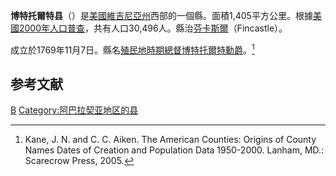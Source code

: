 {{noteTA
|T=zh-hans:博特托尔特县 (弗吉尼亚州);zh-hk:博特托爾特縣 (維珍尼亞州);zh-tw:博特托爾特郡 (維吉尼亞州);
|1=zh-hans:县;zh-hk:縣;zh-tw:郡;
}}

{{Infobox U.S. County|
 county  = 博特托爾特縣|
 state = 維吉尼亞州 |
 en county  = Botetourt County|
 en state = Virginia |
 seal = Botetourt Seal.jpg |
 map = Map of Virginia highlighting Botetourt County.svg|
 map size = 250|
 founded = 1770年|
 seat = {{tsl|en|Fincastle, Virginia||Fincastle}} | 
 area_total_sq_mi =543 |
 area_water_sq_mi =3 |
 area percentage = 0.60% |
 census yr = 2000|
 pop = 30496 |
 density_km2 =22|
 web = www.co.botetourt.va.us|
|}}
'''博特托爾特县'''（{{lang-en|Botetourt County}}）是[[美國|美國]][[維吉尼亞州|維吉尼亞州]]西部的一個縣。面積1,405平方公里。根據[[美國2000年人口普查|美國2000年人口普查]]，共有人口30,496人。縣治[[芬卡斯爾_(維吉尼亞州)|芬卡斯爾]]（Fincastle）。

成立於1769年11月7日。縣名[[維吉尼亞州州長|殖民地時期總督]][[博特托爾特勳爵|博特托爾特勳爵]]。<ref>Kane, J. N. and C. C. Aiken. The American Counties: Origins of County Names Dates of Creation and Population Data 1950-2000. Lanham, MD.: Scarecrow Press, 2005.</ref>

== 参考文献 ==
<div class="references-small">
<references />
</div>
{{弗吉尼亚州}}
[[Category:維吉尼亞州縣|B]]
[[Category:阿巴拉契亚地区的县|Category:阿巴拉契亚地区的县]]
